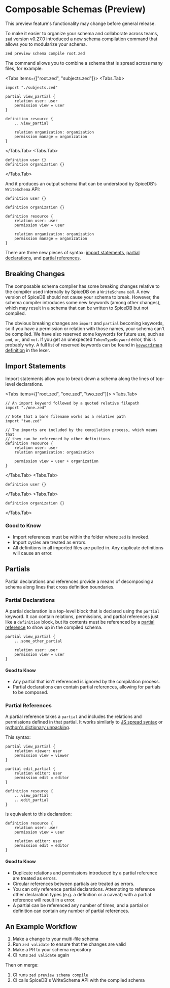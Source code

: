 
# Composable Schemas (Preview)

<Callout type="info">
This preview feature's functionality may change before general release.
</Callout>

To make it easier to organize your schema and collaborate across teams, `zed` version v0.27.0 introduced a new schema compilation command that allows you to modularize your schema.

```
zed preview schema compile root.zed
```

The command allows you to combine a schema that is spread across many files, for example:

<Tabs items={["root.zed", "subjects.zed"]}>
<Tabs.Tab>

```zed
import "./subjects.zed"

partial view_partial {
    relation user: user
    permission view = user
}

definition resource {
    ...view_partial

    relation organization: organization
    permission manage = organization
}
```

</Tabs.Tab>
<Tabs.Tab>

```zed
definition user {}
definition organization {}
```

</Tabs.Tab>
</Tabs>

And it produces an output schema that can be understood by SpiceDB's `WriteSchema` API:

```zed
definition user {}

definition organization {}

definition resource {
    relation user: user
    permission view = user

    relation organization: organization
    permission manage = organization
}
```

There are three new pieces of syntax: [import statements](#import-statements), [partial declarations](#partial-declarations), and [partial references](#partial-references).

## Breaking Changes

The composable schema compiler has some breaking changes relative to the compiler used internally by SpiceDB on a `WriteSchema` call.
A new version of SpiceDB should not cause your schema to break.
However, the schema compiler introduces some new keywords (among other changes), which may result in a schema that can be
written to SpiceDB but not compiled.

The obvious breaking changes are `import` and `partial` becoming keywords, so if you have a permission or
relation with those names, your schema can't be compiled.
We have also reserved some keywords for future use, such as `and`, `or`, and `not`.
If you get an unexpected `TokenTypeKeyword` error, this is probably why.
A full list of reserved keywords can be found in [`keyword` map definition](https://github.com/authzed/spicedb/blob/main/pkg/composableschemadsl/lexer/lex_def.go#L74) in the lexer.

## Import Statements

Import statements allow you to break down a schema along the lines of top-level declarations.

<Tabs items={["root.zed", "one.zed", "two.zed"]}>
<Tabs.Tab>

```zed
// An import keyword followed by a quoted relative filepath
import "./one.zed"

// Note that a bare filename works as a relative path
import "two.zed"

// The imports are included by the compilation process, which means that
// they can be referenced by other definitions
definition resource {
    relation user: user
    relation organization: organization
    
    permission view = user + organization
}
```

</Tabs.Tab>
<Tabs.Tab>

```zed
definition user {}
```

</Tabs.Tab>
<Tabs.Tab>

```zed
definition organization {}
```

</Tabs.Tab>

</Tabs>

### Good to Know

* Import references must be within the folder where `zed` is invoked.
* Import cycles are treated as errors.
* All definitions in all imported files are pulled in.
Any duplicate definitions will cause an error.

## Partials

Partial declarations and references provide a means of decomposing a schema along lines that cross definition boundaries.

### Partial Declarations

A partial declaration is a top-level block that is declared using the `partial` keyword.
It can contain relations, permissions, and partial references just like a `definition` block, but its contents
must be referenced by a [partial reference](#partial-references) to show up in the compiled schema.

```zed
partial view_partial {
    ...some_other_partial
    
    relation user: user
    permission view = user
}
```

#### Good to Know

* Any partial that isn't referenced is ignored by the compilation process.
* Partial declarations can contain partial references, allowing for partials to be composed.

### Partial References

A partial reference takes a `partial` and includes the relations and permissions defined in that partial.
It works similarly to [JS spread syntax](https://developer.mozilla.org/en-US/docs/Web/JavaScript/Reference/Operators/Spread_syntax)
or [python's dictionary unpacking](https://docs.python.org/3/reference/expressions.html#dictionary-displays).

This syntax:

```zed
partial view_partial {
    relation viewer: user
    permission view = viewer
}

partial edit_partial {
    relation editor: user
    permission edit = editor
}

definition resource {
    ...view_partial
    ...edit_partial
}
```

is equivalent to this declaration:

```zed
definition resource {
    relation user: user
    permission view = user

    relation editor: user
    permission edit = editor
}
```

#### Good to Know

* Duplicate relations and permissions introduced by a partial reference are treated as errors.
* Circular references between partials are treated as errors.
* You can only reference partial declarations.
Attempting to reference other declaration types (e.g. a definition or a caveat) with a partial reference will result in a error.
* A partial can be referenced any number of times, and a partial or definition can contain any number of partial references.

## An Example Workflow

1. Make a change to your multi-file schema
1. Run `zed validate` to ensure that the changes are valid
1. Make a PR to your schema repository
1. CI runs `zed validate` again

Then on merge:

1. CI runs `zed preview schema compile`
1. CI calls SpiceDB's WriteSchema API with the compiled schema
